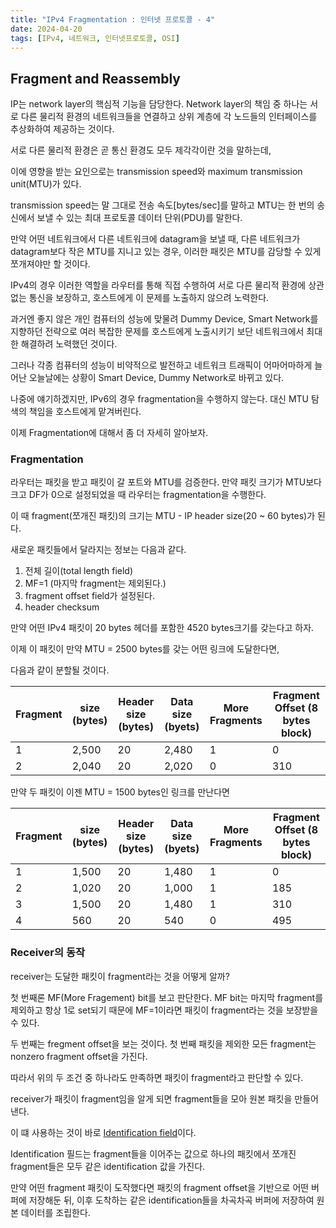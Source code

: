 ```yaml
---
title: "IPv4 Fragmentation : 인터넷 프로토콜 - 4"
date: 2024-04-20
tags: [IPv4, 네트워크, 인터넷프로토콜, OSI]
---
```


## Fragment and Reassembly

IP는 network layer의 핵심적 기능을 담당한다.
Network layer의 책임 중 하나는 서로 다른 물리적 환경의 네트워크들을 연결하고 상위 계층에 각 노드들의 인터페이스를 추상화하여 제공하는 것이다.

서로 다른 물리적 환경은 곧 통신 환경도 모두 제각각이란 것을 말하는데,

이에 영향을 받는 요인으로는 transmission speed와 maximum transmission unit(MTU)가 있다.

transmission speed는 말 그대로 전송 속도\[bytes/sec\]를 말하고 MTU는 한 번의 송신에서 보낼 수 있는 최대 프로토콜 데이터 단위(PDU)를 말한다.

만약 어떤 네트워크에서 다른 네트워크에 datagram을 보낼 때, 다른 네트워크가 datagram보다 작은 MTU를 지니고 있는 경우, 이러한 패킷은 MTU를 감당할 수 있게 쪼개져야만 할 것이다.

IPv4의 경우 이러한 역할을 라우터를 통해 직접 수행하여 서로 다른 물리적 환경에 상관없는 통신을 보장하고, 호스트에게 이 문제를 노출하지 않으려 노력한다.

과거엔 좋지 않은 개인 컴퓨터의 성능에 맞물려 Dummy Device, Smart Network를 지향하던 전략으로 여러 복잡한 문제를 호스트에게 노출시키기 보단 네트워크에서 최대한 해결하려 노력했던 것이다.

그러나 각종 컴퓨터의 성능이 비약적으로 발전하고 네트워크 트래픽이 어마어마하게 늘어난 오늘날에는 상황이 Smart Device, Dummy Network로 바뀌고 있다.

나중에 얘기하겠지만, IPv6의 경우 fragmentation을 수행하지 않는다.
대신 MTU 탐색의 책임을 호스트에게 맡겨버린다.

이제 Fragmentation에 대해서 좀 더 자세히 알아보자.

### Fragmentation

라우터는 패킷을 받고 패킷이 갈 포트와 MTU를 검증한다.
만약 패킷 크기가 MTU보다 크고 DF가 0으로 설정되었을 때 라우터는 fragmentation을 수행한다.

이 때 fragment(쪼개진 패킷)의 크기는 MTU - IP header size(20 ~ 60 bytes)가 된다.

새로운 패킷들에서 달라지는 정보는 다음과 같다.

1. 전체 길이(total length field)
2. MF=1 (마지막 fragment는 제외된다.)
3. fragment offset field가 설정된다.
4. header checksum

만약 어떤 IPv4 패킷이 20 bytes 헤더를 포함한 4520 bytes크기를 갖는다고 하자. 

이제 이 패킷이 만약 MTU = 2500 bytes를 갖는 어떤 링크에 도달한다면,

다음과 같이 분할될 것이다.

| Fragment | size (bytes) | Header size (bytes) | Data size (byets) | More Fragments | Fragment Offset (8 bytes block) |
| --- | --- | --- | --- | --- | --- | 
| 1 | 2,500 | 20 | 2,480 | 1 | 0 |
| 2 | 2,040 | 20 | 2,020 | 0 | 310 |

만약 두 패킷이 이젠 MTU = 1500 bytes인 링크를 만난다면

| Fragment | size (bytes) | Header size (bytes) | Data size (byets) | More Fragments | Fragment Offset (8 bytes block) |
| --- | --- | --- | --- | --- | --- | 
| 1 | 1,500 | 20 | 1,480 | 1 | 0 |
| 2 | 1,020 | 20 | 1,000 | 1 | 185 |
| 3 | 1,500 | 20 | 1,480 | 1 | 310 | 
| 4 | 560 | 20 | 540 | 0 | 495 |

### Receiver의 동작

receiver는 도달한 패킷이 fragment라는 것을 어떻게 알까?

첫 번째론 MF(More Fragement) bit를 보고 판단한다. MF bit는 마지막 fragment를 제외하고 항상 1로 set되기 때문에 MF=1이라면 패킷이 fragment라는 것을 보장받을 수 있다.

두 번째는 fregment offset을 보는 것이다.
첫 번째 패킷을 제외한 모든 fragment는 nonzero fragment offset을 가진다.

따라서 위의 두 조건 중 하나라도 만족하면 패킷이 fragment라고 판단할 수 있다.

receiver가 패킷이 fragment임을 알게 되면 fragment들을 모아 원본 패킷을 만들어낸다.

이 떄 사용하는 것이 바로 [Identification field](/blog/ip_v4)이다.

Identification 필드는 fragment들을 이어주는 값으로 하나의 패킷에서 쪼개진 fragment들은 모두 같은 identification 값을 가진다.

만약 어떤 fragment 패킷이 도작했다면 패킷의 fragment offset을 기반으로 어떤 버퍼에 저장해둔 뒤, 이후 도착하는 같은 identification들을 차곡차곡 버퍼에 저장하여 원본 데이터를 조립한다.